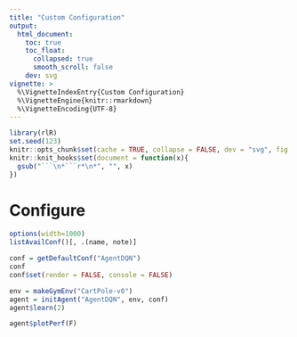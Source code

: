 ```yaml
---
title: "Custom Configuration"
output:
  html_document:
    toc: true
    toc_float:
      collapsed: true
      smooth_scroll: false
    dev: svg
vignette: >
  %\VignetteIndexEntry{Custom Configuration}
  %\VignetteEngine{knitr::rmarkdown}
  %\VignetteEncoding{UTF-8}
---
```


```r
library(rlR)
set.seed(123)
knitr::opts_chunk$set(cache = TRUE, collapse = FALSE, dev = "svg", fig.height = 3.5)
knitr::knit_hooks$set(document = function(x){
  gsub("```\n*```r*\n*", "", x)
})
```


# Configure

```r
options(width=1000)
listAvailConf()[, .(name, note)]
```

```r
conf = getDefaultConf("AgentDQN")
conf
conf$set(render = FALSE, console = FALSE)
```

```r
env = makeGymEnv("CartPole-v0")
agent = initAgent("AgentDQN", env, conf)
agent$learn(2)  
```

```r
agent$plotPerf(F)
```
